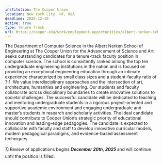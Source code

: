 ```yaml
---
institution: The Cooper Union
location: New York City, NY, USA
deadline: 2025-12-20
active: true
type: Tenure Track
url: https://cooper.edu/work/employment-opportunities/albert-nerken-school-engineering-computer-science-tenure-track-0 
---
```


The Department of Computer Science in the Albert Nerken School of Engineering at The Cooper Union 
for the Advancement of Science and Art seeks outstanding candidates for a tenure-track faculty position 
in computer science. The school is consistently ranked among the top ten undergraduate engineering institutions 
in the nation and is focused on providing an exceptional engineering education through an intimate experience characterized 
by small class sizes and a student-faculty ratio of 7:1. We value interdisciplinary approaches and the intersection of art, architecture, humanities
and engineering. Our students and faculty collaborate across disciplinary boundaries to create innovative solutions to societal challenges. 
The successful candidate will be dedicated to teaching and mentoring undergraduate students in a rigorous project-oriented and 
supportive academic environment and engaging undergraduate and master's students in research and scholarly activities. 
The ideal candidate should contribute to Cooper Union’s strategic priority of educational innovation and leading-edge pedagogies. 
The candidate is expected to collaborate with faculty and staff to develop innovative curricular models, modern pedagogical paradigms, and 
evidence-based assessment techniques.
<br> <br>
🗓️ Review of applications begins ***December 20th, 2025*** and will continue 
until the position is filled. 
